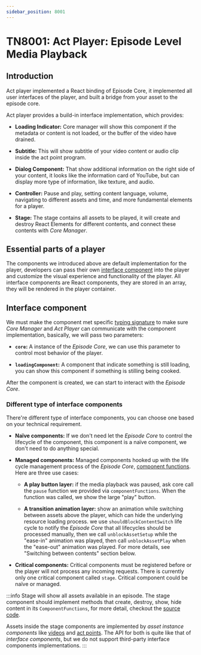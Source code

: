```yaml
---
sidebar_position: 8001
---
```


# TN8001: Act Player: Episode Level Media Playback

## Introduction

Act player implemented a React binding of Episode Core, it implemented all user
interfaces of the player, and built a bridge from your asset to the episode
core.

Act player provides a build-in interface implementation, which provides:

- **Loading Indicator:** Core manager will show this component if the metadata or content
  is not loaded, or the buffer of the video have drained.

- **Subtitle:** This will show subtitle of your video content or audio clip
  inside the act point program.

- **Dialog Component:** That show additional information on the right side of
  your content, it looks like the information card of YouTube, but can display
  more type of information, like texture, and audio.

- **Controller:** Pause and play, setting content language, volume, navigating
  to different assets and time, and more fundamental elements for a player.

- **Stage:** The stage contains all assets to be played, it will create and destroy
  React Elements for different contents, and connect these contents with
  _Core Manager_.

## Essential parts of a player

The components we introduced above are default implementation for the player,
developers can pass their own
[interface component](/api/act-player/interface/IUnmanagedActPointProps#interfaceComponents)
into the player and customize the visual experience and functionality of the
player. All interface components are React components, they are stored in an
array, they will be rendered in the player container.

## Interface component

We must make the component met specific
[typing signature](/api/act-player#InterfaceExtensionComponent) to make sure
_Core Manager_ and _Act Player_ can communicate with the component
implementation, basically, we will pass two parameters:

- **`core`:** A instance of the _Episode Core_, we can use this parameter to
  control most behavior of the player.

- **`loadingComponent`:** A component that indicate something is still loading,
  you can show this component if something is stilling being cooked.

After the component is created, we can start to interact with the _Episode Core_.

### Different type of interface components

There're different type of interface components, you can choose one based on
your technical requirement.

- **Naïve components:** If we don't need let the _Episode Core_ to control
  the lifecycle of the component, this component is a naïve component, we don't
  need to do anything special.

- **Managed components:** Managed components hooked up with the life cycle
  management process of the _Episode Core_,
  [component functions](/api/core-manager/interface/ComponentFunctions). Here are
  three use cases:

  - **A play button layer:** if the media playback was paused, ask core
    call the `pause` function we provided via `componentFunctions`. When the
    function was called, we show the large "play" button.

  - **A transition animation layer:** show an animation while switching between
    assets above the player, which can hide the underlying resource loading
    process. we use `shouldBlockContentSwitch` life cycle to notify the
    _Episode Core_ that all lifecycles should be processed manually, then we
    call `unblockAssetSetup` while the "ease-in" animation was played, then call
    `unblockAssetPlay` when the "ease-out" animation was played. For more
    details, see "Switching between contents" section below.

- **Critical components:** Critical components must be registered before or the
  player will not process any incoming requests. There is currently only one
  critical component called `stage`. Critical component could be naïve or
  managed.

:::info
Stage will show all assets available in an episode. The stage component should
implement methods that create, destroy, show, hide content in its
`ComponentFunctions`, for more detail, checkout the
[source code](https://github.com/recative/recative-system/blob/master/packages/act-player/src/components/Stage/Stage.tsx).

Assets inside the stage components are implemented by _asset instance components_
like [videos](https://github.com/recative/recative-system/blob/master/packages/act-player/src/components/Stage/ActPoint.tsx)
and [act points](https://github.com/recative/recative-system/blob/master/packages/act-player/src/components/Stage/ActPoint.tsx).
The API for both is quite like that of _interface components_, but
we do not support third-party interface components implementations.
:::
